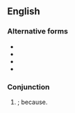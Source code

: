 ==English==

===Alternative forms===
* {{l|en|cuz}}
* {{l|en|'cos}}
* {{l|en|'coz}}
* {{l|en|coz}}

===Conjunction===
{{en-con}}

# {{lb|en|slang|US}} {{eye dialect of|'cause|nodot=1|lang=en}}; because.